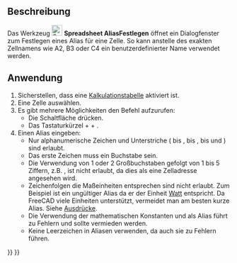 <languages/>

{{Docnav/de
|[[Spreadsheet_StyleUnderline/de|StilUnterstreichen]]
|[[Spreadsheet_Preferences/de|Einstellungen]]
|[[Spreadsheet_Workbench/de|Spreadsheet]]
|IconL=Spreadsheet_StyleUnderline.svg
|IconR=Preferences-spreadsheet.svg
|IconC=Workbench_Spreadsheet.svg
}}

{{GuiCommand/de
|Name=Spreadsheet SetAlias
|Name/de=Spreadsheet AliasFestlegen
|MenuLocation=-
|Workbenches=[[Spreadsheet_Workbench/de|Spreadsheet]]
|Shortcut={{KEY|Ctrl}}+{{KEY|Shift}}+{{KEY|A}}
|Version=0.17
}}

<span id="Description"></span>
==Beschreibung==

<div class="mw-translate-fuzzy">
Das Werkzeug [[File:Spreadsheet_SetAlias.svg|24px]] '''Spreadsheet AliasFestlegen''' öffnet ein Dialogfenster zum Festlegen eines Alias für eine Zelle. So kann anstelle des exakten Zellnamens wie A2, B3 oder C4 ein benutzerdefinierter Name verwendet werden.
</div>

<span id="Usage"></span>
==Anwendung==

# Sicherstellen, dass eine [[Spreadsheet_CreateSheet/de|Kalkulationstabelle]] aktiviert ist.
# Eine Zelle auswählen.
# Es gibt mehrere Möglichkeiten den Befehl aufzurufen:
#* Die Schaltfläche {{Button|[[File:Spreadsheet_SetAlias.svg|16px]] [[Spreadsheet_SetAlias/de|Alias-Namen festlegen]]}} drücken.
#* Das Tastaturkürzel {{KEY|Ctrl}} + {{KEY|Shift}} + {{KEY|A}}.
# Einen Alias eingeben:
#* Nur alphanumerische Zeichen und Unterstriche ({{incode|A}} bis {{incode|Z}}, {{incode|a}} bis {{incode|z}}, {{incode|0}} bis {{incode|9}} und {{incode|_}}) sind erlaubt.
#* Das erste Zeichen muss ein Buchstabe sein.
#* Die Verwendung von 1 oder 2 Großbuchstaben gefolgt von 1 bis 5 Ziffern, z.B. {{incode|AB123}}, ist nicht erlaubt, da dies als eine Zelladresse angesehen wird.
#* Zeichenfolgen die Maßeinheiten entsprechen sind nicht erlaubt. Zum Beispiel ist {{incode|W}} ein ungültiger Alias da er der Einheit [https://de.wikipedia.org/wiki/Watt_(Einheit) Watt] entspricht. Da FreeCAD viele Einheiten unterstützt, vermeidet man am besten kurze Alias. Siehe [[Expressions/de#Einheiten|Ausdrücke]].
#* Die Verwendung der mathematischen Konstanten {{incode|pi}} und {{incode|e}} als Alias führt zu Fehlern und sollte vermieden werden.
#* Keine Leerzeichen in Aliasen verwenden, da auch sie zu Fehlern führen.


{{Docnav/de
|[[Spreadsheet_StyleUnderline/de|StilUnterstreichen]]
|[[Spreadsheet_Preferences/de|Einstellungen]]
|[[Spreadsheet_Workbench/de|Spreadsheet]]
|IconL=Spreadsheet_StyleUnderline.svg
|IconR=Preferences-spreadsheet.svg
|IconC=Workbench_Spreadsheet.svg
}}

{{Spreadsheet_Tools_navi{{#translation:}}}}
{{Userdocnavi{{#translation:}}}}
